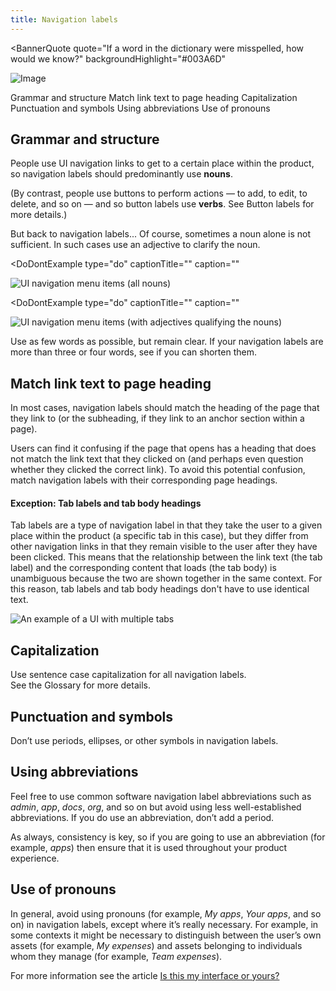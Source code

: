 ```yaml
---
title: Navigation labels
---
```



<BannerQuote
  quote="If a word in the dictionary were misspelled, how would we know?"
  backgroundHighlight="#003A6D"
>

![Image](./images/illustrations/navigation-labels.svg)

</BannerQuote>

<AnchorLinks>
  <AnchorLink>Grammar and structure</AnchorLink>
  <AnchorLink>Match link text to page heading</AnchorLink>
  <AnchorLink>Capitalization</AnchorLink>
  <AnchorLink>Punctuation and symbols</AnchorLink>
  <AnchorLink>Using abbreviations</AnchorLink>
  <AnchorLink>Use of pronouns</AnchorLink>
</AnchorLinks>

## Grammar and structure

People use UI navigation links to get to a certain place within the product, so navigation labels should 
predominantly use **nouns**. 

(By contrast, people use buttons to perform actions — to add, to edit, to delete, and so on — 
and so button labels use **verbs**. See <Link to="/content/button-labels">Button labels</Link> for more details.)

But back to navigation labels... Of course, sometimes a noun alone is not sufficient. In such cases use an adjective to clarify the noun.

<Row>
  <Column colMd={4} colLg={4}>

<DoDontExample
type="do"
captionTitle=""
caption=""
>

![UI navigation menu items (all nouns)](images/Nav_menu_01.png)

</DoDontExample>

  </Column>
  <Column colMd={4} colLg={4}>

<DoDontExample
  type="do"
  captionTitle=""
  caption=""
  >

![UI navigation menu items (with adjectives qualifying the nouns)](images/Nav_menu_02b.png)

</DoDontExample>

  </Column>
</Row>

Use as few words as possible, but remain clear. If your navigation labels are more than three or four words, see if you can shorten them.

<DoDontRow>
  <DoDont text="Support" aspectRatio="" />
  <DoDont text="Getting support" type="dont" aspectRatio="" />
</DoDontRow>

<DoDontRow>
  <DoDont text="Settings" aspectRatio="" />
  <DoDont text="Configuring your settings" type="dont" aspectRatio="" />
</DoDontRow>

<DoDontRow>
  <DoDont text="Appliance dashboard" aspectRatio="" />
  <DoDont text="Appliance management and monitoring dashboard" type="dont" aspectRatio="" />
</DoDontRow>


## Match link text to page heading
In most cases, navigation labels should match the heading of the page that they link to (or the subheading, 
if they link to an anchor section within a page). 

Users can find it confusing if the page that opens has a heading that does not match the link text that 
they clicked on (and perhaps even question whether they clicked the correct link). To avoid this potential 
confusion, match navigation labels with their corresponding page headings.

#### Exception: Tab labels and tab body headings
Tab labels are a type of navigation label in that they take the user to a given place within the product 
(a specific tab in this case), but they differ from other navigation links in that they remain visible 
to the user after they have been clicked. This means that the relationship between the link text (the tab label) 
and the corresponding content that loads (the tab body) is unambiguous because the two are shown together 
in the same context. For this reason, tab labels and tab body headings don't have to use identical text.

<Row>
<Column colMd={8} colLg={8}>
<DoDontExample
type="do"
captionTitle=""
caption="A valid example where the tab label and tab body heading differ."
>

![An example of a UI with multiple tabs](images/tab_labels_and_headings.png)

</DoDontExample>
</Column>
</Row>


## Capitalization

Use sentence case capitalization for all navigation labels.  
See the <Link to="/content/glossary">Glossary</Link> for more details.

<DoDontRow>
  <DoDont text="User groups" aspectRatio="" />
  <DoDont text="User Groups" type="dont" aspectRatio="" />
</DoDontRow>


## Punctuation and symbols

Don’t use periods, ellipses, or other symbols in navigation labels.

<DoDontRow>
  <DoDont text="Docs" aspectRatio="" />
  <DoDont text="Docs." type="dont" aspectRatio="" />
</DoDontRow>

<DoDontRow>
  <DoDont text="Preferences" aspectRatio="" />
  <DoDont text="Preferences..." type="dont" aspectRatio="" />
</DoDontRow>

<DoDontRow>
  <DoDont text="Users and groups" aspectRatio="" />
  <DoDont text="Users & groups" type="dont" aspectRatio="" />
</DoDontRow>



## Using abbreviations

Feel free to use common software navigation label abbreviations such as _admin_, _app_, _docs_, _org_, and so on 
but avoid using less well-established abbreviations. If you do use an abbreviation, don’t add a period.

As always, consistency is key, so if you are going to use an abbreviation (for example, _apps_) then ensure 
that it is used throughout your product experience.

<DoDontRow>
  <DoDont text="Published apps" aspectRatio="" />
  <DoDont text="Org settings" aspectRatio="" />
</DoDontRow>

<DoDontRow>
  <DoDont text="Admin console" aspectRatio="" />
  <DoDont text="Admin. console" type="dont" aspectRatio="" />
</DoDontRow>

<DoDontRow>
  <DoDont text="KPI dashboard" aspectRatio="" />
  <DoDont text="KPI dash" type="dont" aspectRatio="" />
</DoDontRow>

<DoDontRow>
  <DoDont text="Kubernetes settings" aspectRatio="" />
  <DoDont text="K8s settings" type="dont" aspectRatio="" />
</DoDontRow>


## Use of pronouns

In general, avoid using pronouns (for example, _My apps_, _Your apps_, and so on) in navigation labels, except where it’s really necessary.
For example, in some contexts it might be necessary to distinguish between the user’s own assets (for example, _My expenses_) and assets belonging to individuals whom they manage (for example, _Team expenses_).

For more information see the article [Is this my interface or yours?](https://medium.com/@jsaito/is-this-my-interface-or-yours-b09a7a795256)


